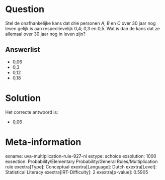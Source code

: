 Question
========

Stel de onafhankelijke kans dat drie personen *A*, *B* en *C* over 30
jaar nog leven gelijk is aan respectievelijk 0,4; 0,3 en 0,5. Wat is dan
de kans dat ze allemaal over 30 jaar nog in leven zijn?

Answerlist
----------

* 0,06
* 0,3
* 0,12
* 0,18

Solution
========

Het correcte antwoord is: 

* 0,06

Meta-information
================
exname: uva-multiplication-rule-927-nl
extype: schoice
exsolution: 1000
exsection: Probability/Elementary Probability/General Rules/Multiplication rule
exextra[Type]: Conceptual
exextra[Language]: Dutch
exextra[Level]: Statistical Literacy
exextra[IRT-Difficulty]: 2
exextra[p-value]: 0.5905
